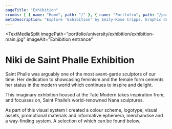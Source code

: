 ```yaml
---
pageTitle: "Exhibition"
crumbs: [ { name: "Home", path: "/" }, { name: "Portfolio", path: "/portfolio/" }, { name: "Exhibition", path: "/portfolio/university/exhibition" } ]
metaDescription: "Explore 'Exhibition' by Emily-Rose Cripps. Graphic designer based in Oxford, UK. Book-making, exhibition design and more."
---
```


<TextMediaSplit
    imagePath="portfolio/university/exhibition/exhibition-main.jpg"
    imageAlt="Exhibition entrance"
>

# Niki de Saint Phalle Exhibition

Saint Phalle was arguably one of the most avant-garde sculptors of our time. Her dedication to showcasing feminism and the female form cements her status in the modern world which continues to inspire and delight. 

This imaginary exhibition housed at the Tate Modern takes inspiration from, and focusses on, Saint Phalle’s world-renowned Nana sculptures.

As part of this visual system I created a colour scheme, logotype, visual assets, promotional materials and informative ephemera, merchandise and a way-finding system. A selection of which can be found below.

</TextMediaSplit>

<ImageBar imagesDirectory="portfolio/university/exhibition/lightbox" />